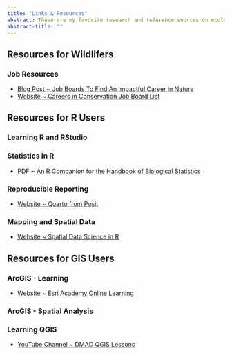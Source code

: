 ---
title: "Links & Resources"
abstract: These are my favorite research and reference sources on ecological science, GIS, coding in R, and much more.
abstract-title: ""
---

## Resources for **Wildlifers**
### Job Resources

- [Blog Post ~ Job Boards To Find An Impactful Career in Nature](https://conservationcompanion.com/blog/job-boards-to-find-an-impactful-career-in-nature)
- [Website ~ Careers in Conservation Job Board List](https://diversityinconservationjobs.org/jobs/)


## Resources for **R Users**

### Learning R and RStudio

### Statistics in R

- [PDF ~ An R Companion for the Handbook of Biological Statistics](http://rcompanion.org/documents/RCompanionBioStatistics.pdf)

### Reproducible Reporting

- [Website ~ Quarto from Posit](https://quarto.org/)

### Mapping and Spatial Data

- [Website ~ Spatial Data Science in R](https://rspatial.org/)

## Resources for **GIS Users**

### ArcGIS - Learning

- [Website ~ Esri Academy Online Learning](https://www.esri.com/training/)

### ArcGIS - Spatial Analysis

### Learning QGIS

- [YouTube Channel ~ DMAD QGIS Lessons](https://www.youtube.com/c/DMADMarineMammalsResearchAssociation)
